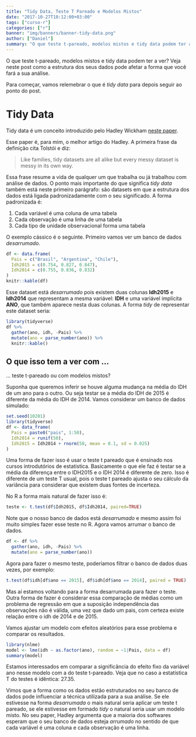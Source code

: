 ```yaml
---
title: "Tidy Data, Teste T Pareado e Modelos Mistos"
date: "2017-10-27T10:12:00+03:00"
tags: ["curso-r"]
categories: ["r"]
banner: "img/banners/banner-tidy-data.png"
author: ["Daniel"]
summary: "O que teste t-pareado, modelos mistos e tidy data podem ter a ver? Veja neste post como a estrutura dos seus dados pode afetar a forma que você fará a sua análise."
---
```


O que teste t-pareado, modelos mistos e tidy data podem ter a ver? Veja neste post como a estrutura dos seus dados pode afetar a forma que você fará a sua análise.

Para começar, vamos relemebrar o que é *tidy data* para depois seguir ao ponto do post.

# Tidy Data

Tidy data é um conceito introduzido pelo Hadley Wickham [neste paper](https://www.jstatsoft.org/article/view/v059i10/v59i10.pdf).

Esse paper é, para mim, o melhor artigo do Hadley. A primeira frase da definição cita Tolstói e diz:

> Like families, tidy datasets are all alike but every messy dataset is messy in its own way.

Essa frase resume a vida de qualquer um que trabalha ou já trabalhou com análise de dados. O ponto mais importante do que significa *tidy data* também está neste primeiro parágrafo: são datasets em que a estrutura dos dados está ligada padronizadamente com o seu significado. A forma padronizada é:

1) Cada variável é uma coluna de uma tabela
2) Cada observação é uma linha de uma tabela
3) Cada tipo de unidade observacional forma uma tabela

O exemplo cássico é o seguinte. Primeiro vamos ver um banco de dados *desarrumado*.

```r
df <- data.frame(
  Pais = c("Brasil", "Argentina", "Chile"),
  Idh2015 = c(0.754, 0.827, 0.847),
  Idh2014 = c(0.755, 0.836, 0.832)
)
knitr::kable(df)
```

Esse dataset está *desarrumado* pois existem duas colunas **Idh2015** e **Idh2014** que representam a mesma variável: **IDH** e uma variável implícita **ANO**, que também aparece nesta duas colunas. A forma *tidy* de representar este dataset seria:

```r
library(tidyverse)
df %>%
  gather(ano, idh, -Pais) %>%
  mutate(ano = parse_number(ano)) %>%
  knitr::kable()
```


## O que isso tem a ver com ...

... teste t-pareado ou com modelos mistos?

Suponha que queremos inferir se houve alguma mudança na média do IDH de um ano para o outro.
Ou seja testar se a média do IDH de 2015 é diferente da média do IDH de 2014.
Vamos considerar um banco de dados simulado:

```r
set.seed(10201)
library(tidyverse)
df <- data_frame(
  Pais = paste0("pais", 1:50),
  Idh2014 = runif(50),
  Idh2015 = Idh2014 + rnorm(50, mean = 0.1, sd = 0.025)
)
```

Uma forma de fazer isso é usar o teste t pareado que é ensinado nos cursos introdutórios de estatística. Basicamente o que ele faz é testar se a média da diferença entre o IDH2015 e o IDH 2014 é diferente de zero. Isso é diferente de um teste T usual, pois o teste t pareado ajusta o seu cálculo da variância para considerar que existem duas fontes de incerteza.

No R a forma mais natural de fazer isso é:

```r
teste <- t.test(df$Idh2015, df$Idh2014, paired=TRUE)
```

Note que o nosso banco de dados está *desarrumado* e mesmo assim foi muito simples fazer
esse teste no R. Agora vamos arrumar o banco de dados.

```r
df <- df %>%
  gather(ano, idh, -Pais) %>%
  mutate(ano = parse_number(ano))
```

Agora para fazer o mesmo teste, poderíamos filtrar o banco de dados duas vezes, por exemplo:

```r
t.test(df$idh[df$ano == 2015], df$idh[df$ano == 2014], paired = TRUE)
```

Mas aí estamos voltando para a forma desarrumada para fazer o teste.
Outra forma de fazer é considerar essa comparação de médias como um problema de regressão em que a suposição independência das observações não é válida, uma vez que dado um pais, com certeza existe relação entre o idh de 2014 e de 2015.

Vamos ajustar um modelo com efeitos aleatórios para esse problema e comparar os resultados.

```r
library(nlme)
model <- lme(idh ~ as.factor(ano), random = ~1|Pais, data = df)
summary(model)
```


Estamos interessados em comparar a significância do efeito fixo da variável ano nesse
modelo com a do teste t-pareado. Veja que no caso a estatística T do testes é idêntica: 27.35.

Vimos que a forma como os dados estão estruturados no seu banco de dados pode influenciar 
a técnica utilizada para a sua análise. Se ele estivesse na forma *desarrumada* o mais natural 
seria aplicar um teste t pareado, se ele estivesse em formado *tidy* o natural seria usar um
modelo misto. No seu paper, Hadley argumenta que a maioria dos 
softwares esperam que o seu banco de dados esteja *arrumado* no sentido de que 
cada variável é uma coluna e cada observação é uma linha.

















































